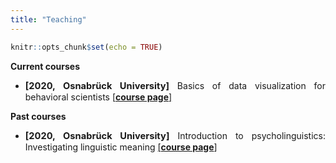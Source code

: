 ```yaml
---
title: "Teaching"
---
```


```r
knitr::opts_chunk$set(echo = TRUE)
```

<style>
body {
  text-align: justify}

h1 {
  text-align: center
}
</style>

**Current courses**

* <span style="font-size:11pt;font-weight:bold;">[2020, Osnabrück University]</span> Basics of data visualization for behavioral scientists [[**course page**]](https://vini-macuch-silva.github.io/basics-of-data-viz-for-behavioral-scientists/)

**Past courses**

* <span style="font-size:11pt;font-weight:bold;">[2020, Osnabrück University]</span> Introduction to psycholinguistics: Investigating linguistic meaning [[**course page**]](https://vini-macuch-silva.github.io/intro-to-psycholinguistics/)

